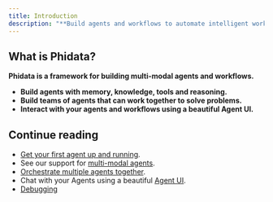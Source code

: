```yaml
---
title: Introduction
description: "**Build agents and workflows to automate intelligent work.**"
---
```


## What is Phidata?

**Phidata is a framework for building multi-modal agents and workflows.**

- **Build agents with memory, knowledge, tools and reasoning.**
- **Build teams of agents that can work together to solve problems.**
- **Interact with your agents and workflows using a beautiful Agent UI.**


## Continue reading

- [Get your first agent up and running](/first-agent).
- See our support for [multi-modal agents](/multimodal-agents).
- [Orchestrate multiple agents together](/multi-agent-orchestration).
- Chat with your Agents using a beautiful [Agent UI](/agent-ui).
- [Debugging](/debugging)
